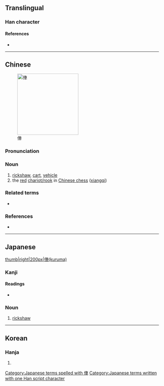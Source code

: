 {{character info/new}}
{{also|伡}}
==Translingual==

===Han character===
{{Han char|rn=9|rad=人|as=07|sn=9|four=2520.6|canj=OJWJ|ids=⿰亻車}}

====References====
* {{Han ref|kx=0106.041|dkj=00720|dj=0225.100|hdz=10157.010|uh=4FE5|ud=20453}}

----

==Chinese==
{{zh-forms|s=伡}}
[[File:Xiangqi Chariot.png|200px|thumb|right|俥]]

===Pronunciation===
{{zh-pron
|m=chē,jū
|c=ce1,geoi1
|mc=
|oc=
|ma=
|cat=n
}}

===Noun===
{{zh-noun}}

# [[rickshaw]], [[cart]], [[vehicle]]
# the [[red]] [[w:Chinese_chess#Chariot.2FRook|chariot/rook]] in [[Chinese chess]] ([[xiangqi]])

===Related terms===
* {{zh-l|車}}

===References===
* {{pedialite|xiangqi}}

----

==Japanese==
[[file:JapaneseRickshaw.jpg|thumb|right|200px|俥(kuruma)]]

===Kanji===
{{ja-kanji|grade=|rs=人07}}

====Readings====
* {{ja-readings|on=|kun=[[くるま]] (kuruma)}}

===Noun===
{{ja-noun|くるま}}

# [[rickshaw]]

[[Category:Japanese terms spelled with 俥]]
[[Category:Japanese terms written with one Han script character]]

----

==Korean==

===Hanja===
{{ko-hanja|hangeul=거|rv=geo|mr=kŏ}}

# {{defn|lang=ko|sort=人07}}